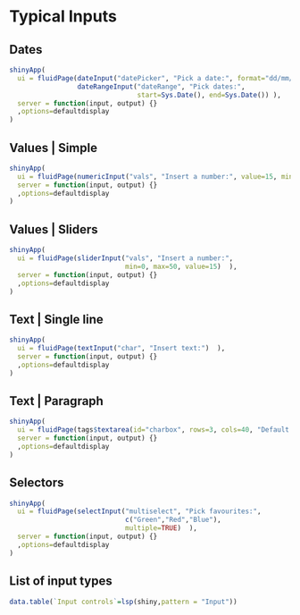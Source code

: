 # Typical Inputs
## Dates
```r
shinyApp(
  ui = fluidPage(dateInput("datePicker", "Pick a date:", format="dd/mm/yy"),
                 dateRangeInput("dateRange", "Pick dates:", 
                                start=Sys.Date(), end=Sys.Date()) ),
  server = function(input, output) {}
  ,options=defaultdisplay
)
```

## Values | Simple
```r
shinyApp(
  ui = fluidPage(numericInput("vals", "Insert a number:", value=15, min=10)  ),
  server = function(input, output) {}
  ,options=defaultdisplay
)
```

## Values | Sliders
```r
shinyApp(
  ui = fluidPage(sliderInput("vals", "Insert a number:", 
                             min=0, max=50, value=15)  ),
  server = function(input, output) {}
  ,options=defaultdisplay
)
```

## Text | Single line
```r
shinyApp(
  ui = fluidPage(textInput("char", "Insert text:")  ),
  server = function(input, output) {}
  ,options=defaultdisplay
)
```

## Text | Paragraph
```r
shinyApp(
  ui = fluidPage(tags$textarea(id="charbox", rows=3, cols=40, "Default value")  ),
  server = function(input, output) {}
  ,options=defaultdisplay
)
```


## Selectors 
```r
shinyApp(
  ui = fluidPage(selectInput("multiselect", "Pick favourites:",
                             c("Green","Red","Blue"),
                             multiple=TRUE)  ),
  server = function(input, output) {}
  ,options=defaultdisplay
)
```

## List of input types

```r

data.table(`Input controls`=lsp(shiny,pattern = "Input"))
```